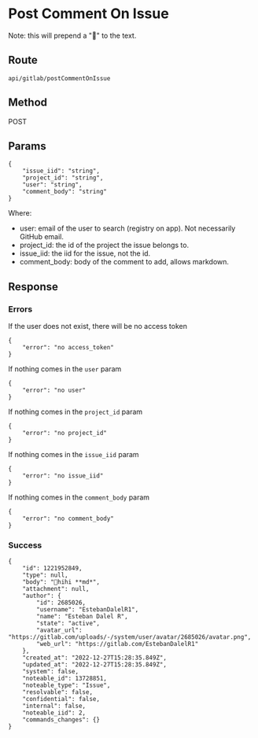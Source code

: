# Post Comment On Issue

Note: this will prepend a "🍉" to the text.

## Route

```
api/gitlab/postCommentOnIssue
```

## Method

POST

## Params

```
{
    "issue_iid": "string",
    "project_id": "string",
    "user": "string",
    "comment_body": "string"
}
```

Where:

- user: email of the user to search (registry on app). Not necessarily GitHub email.
- project_id: the id of the project the issue belongs to.
- issue_iid: the iid for the issue, not the id.
- comment_body: body of the comment to add, allows markdown.

## Response

### Errors

If the user does not exist, there will be no access token

```
{
    "error": "no access_token"
}
```

If nothing comes in the `user` param

```
{
    "error": "no user"
}
```

If nothing comes in the `project_id` param

```
{
    "error": "no project_id"
}
```

If nothing comes in the `issue_iid` param

```
{
    "error": "no issue_iid"
}
```

If nothing comes in the `comment_body` param

```
{
    "error": "no comment_body"
}
```

### Success

```
{
    "id": 1221952849,
    "type": null,
    "body": "🍉hihi **md*",
    "attachment": null,
    "author": {
        "id": 2685026,
        "username": "EstebanDalelR1",
        "name": "Esteban Dalel R",
        "state": "active",
        "avatar_url": "https://gitlab.com/uploads/-/system/user/avatar/2685026/avatar.png",
        "web_url": "https://gitlab.com/EstebanDalelR1"
    },
    "created_at": "2022-12-27T15:28:35.849Z",
    "updated_at": "2022-12-27T15:28:35.849Z",
    "system": false,
    "noteable_id": 13728851,
    "noteable_type": "Issue",
    "resolvable": false,
    "confidential": false,
    "internal": false,
    "noteable_iid": 2,
    "commands_changes": {}
}
```

